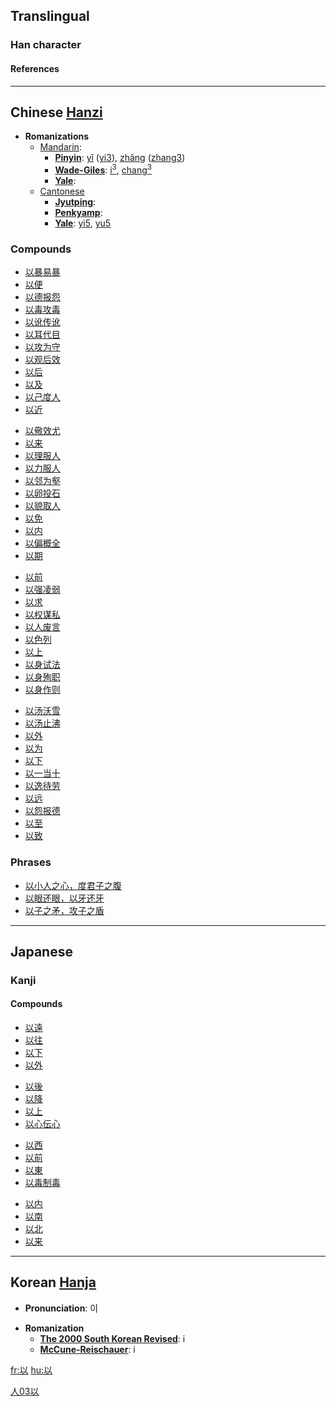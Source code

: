 ==Translingual==
===Han character===
{{Han char|rad=人|as=03|sn=5|so=|four=2810<sub>0</sub>|canj=女戈人 (VIO)|gso=|cmean=[[by means of]];  [[thereby]], [[therefore]];  [[consider]] as;  [[in order to]]}}
====References====
{{unihan|4EE5}}

----

== Chinese [[Hanzi]] ==

* '''Romanizations'''
** [[Mandarin]]:
*** '''[[Pinyin]]''': [[yǐ]] ([[yi3]]), [[zhǎng]] ([[zhang3]])
*** '''[[Wade-Giles]]''': [[i3|i<sup>3</sup>]], [[chang3|chang<sup>3</sup>]]
*** '''[[Yale]]''': 
**[[Cantonese]]
***'''[[Jyutping]]''':
***'''[[Penkyamp]]''': 
***'''[[Yale]]''': [[yi5]], [[yu5]]

===Compounds===
{{top4}}
*[[以暴易暴]]
*[[以便]]
*[[以德报怨]]
*[[以毒攻毒]]
*[[以讹传讹]]
*[[以耳代目]]
*[[以攻为守]]
*[[以观后效]]
*[[以后]]
*[[以及]]
*[[以己度人]]
*[[以近]]
{{mid4}}
*[[以儆效尤]]
*[[以来]]
*[[以理服人]]
*[[以力服人]]
*[[以邻为壑]]
*[[以卵投石]]
*[[以貌取人]]
*[[以免]]
*[[以内]]
*[[以偏概全]]
*[[以期]]
{{mid4}}
*[[以前]]
*[[以强凌弱]]
*[[以求]]
*[[以权谋私]]
*[[以人废言]]
*[[以色列]]
*[[以上]]
*[[以身试法]]
*[[以身殉职]]
*[[以身作则]]
{{mid4}}
*[[以汤沃雪]]
*[[以汤止沸]]
*[[以外]]
*[[以为]]
*[[以下]]
*[[以一当十]]
*[[以逸待劳]]
*[[以远]]
*[[以怨报德]]
*[[以至]]
*[[以致]]
{{bottom}}

===Phrases===
*[[以小人之心，度君子之腹]]
*[[以眼还眼，以牙还牙]]
*[[以子之矛，攻子之盾]]


----

==Japanese==
===Kanji===
{{kanji|[[い]] ([[i]])|[[おもう]] ([[omou]]), [[ゆえに]] ([[yueni]]), [[もって]] ([[以って]], [[motte]])}}
====Compounds====
{{top4}}
*[[以遠]]
*[[以往]]
*[[以下]]
*[[以外]]
{{mid4}}
*[[以後]]
*[[以降]]
*[[以上]]
*[[以心伝心]]
{{mid4}}
*[[以西]]
*[[以前]]
*[[以東]]
*[[以毒制毒]]
{{mid4}}
*[[以内]]
*[[以南]]
*[[以北]]
*[[以来]]
{{bottom}}

----

== Korean [[Hanja]] ==

* '''Pronunciation''': 이

* '''Romanization'''
** '''[[The 2000 South Korean Revised Romanization|The 2000 South Korean Revised]]''': i
** '''[[McCune-Reischauer]]''': i


[[Category:Japanese kanji|人03以]]
[[fr:以]]
[[hu:以]]